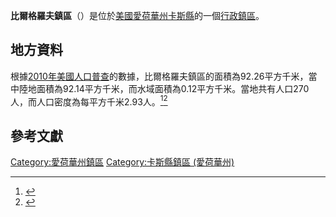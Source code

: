 {{noteTA
|G1=USState
|G2=地名
|G3=Unit
}}
{{Infobox settlement
|official_name            = 比爾格羅夫鎮區
|native_name = Bear Grove Township
|settlement_type          = [[行政鎮區|行政鎮區]]
|image_skyline            = 
|imagesize                = 
|image_map                = Map highlighting Bear Grove Township, Cass County, Iowa.svg
|mapsize                  = 250px
|pushpin_map  =USA Iowa
|pushpin_label = 比爾格羅夫鎮區
|pushpin_label_position   = top
|pushpin_map_caption      = 比爾格羅夫鎮區在愛荷華州的位置
|subdivision_type         = [[世界政區索引|國家]]
|subdivision_type1        = [[美国州份|州份]]
|subdivision_type2        = [[愛荷華州行政区划|縣]]
|subdivision_name         = [[美国|美国]]
|subdivision_name1        = [[愛荷華州|愛荷華州]]
|subdivision_name2        = [[卡斯縣_(愛荷華州)|卡斯縣]]
|elevation_ft             = 1194
|elevation_m              = 364
|timezone                 = [[北美中部時區|北美中部時區]]
|area_total_km2           = 92.26
|area_land_km2            = 92.14
|area_water_km2           = 0.12
|area_total_sq_mi         = 
|area_land_sq_mi          = 
|area_water_sq_mi         = 
|population_as_of         = [[2010年美國人口普查|2010]]
|population_footnotes     = 
|population_total         = 270
|population_density_km2   = auto
|population_density_sq_mi = auto
|utc_offset               = -6
|coordinates              = {{coord|41|17|19|N|94|59|08|W|type:city_region:US-AL_source:GNS-enwiki|display=inline,title}}
| coor_pinpoint           = 
| coordinates_footnotes   = 
|timezone_DST             = CDT
|utc_offset_DST           = -5
|postal_code_type         = [[美國郵區編號|郵區編號]]
|postal_code              = 
|area_code                = {{link-en|电话区号712|Area code 712|712}}
|blank_name = [[地名信息系统|GNIS ID]]
|blank_info = 467420
}}
'''比爾格羅夫鎮區'''（{{lang-en|Bear Grove Township}}）是位於[[美國|美國]][[愛荷華州|愛荷華州]][[卡斯縣_(愛荷華州)|卡斯縣]]的一個[[行政鎮區|行政鎮區]]。

== 地方資料 ==
根據[[2010年美國人口普查|2010年美國人口普查]]的數據，比爾格羅夫鎮區的面積為92.26平方千米，當中陸地面積為92.14平方千米，而水域面積為0.12平方千米。當地共有人口270人，而人口密度為每平方千米2.93人。<ref name="GR8">{{cite web|url=http://factfinder2.census.gov|publisher=[[美国人口调查局|美国人口调查局]]|accessdate=2011-05-14|title=American FactFinder|archive-date=2013-09-11|archive-url=https://web.archive.org/web/20130911234518/http://factfinder2.census.gov/|dead-url=no}}</ref><ref>{{cite web|url=https://www.citypopulation.de/en/usa/iowa/admin/|title=USA: Iowa (Counties and Townships) - City Population}}</ref>

== 參考文獻 ==
{{reflist}}

{{卡斯縣 (愛荷華州)}}

{{DEFAULTSORT:Bear Grove Township}}
[[Category:愛荷華州鎮區|Category:愛荷華州鎮區]]
[[Category:卡斯縣鎮區_(愛荷華州)|Category:卡斯縣鎮區 (愛荷華州)]]

{{Iowa-geo-stub}}